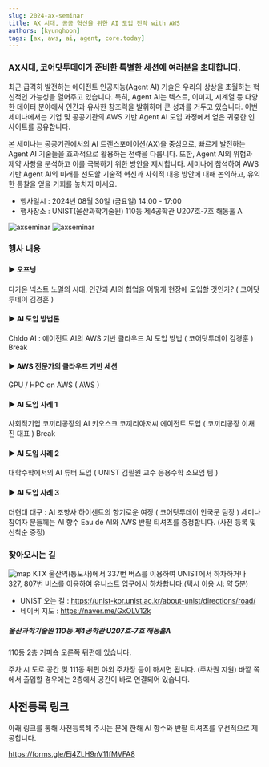 ```yaml
---
slug: 2024-ax-seminar
title: AX 시대, 공공 혁신을 위한 AI 도입 전략 with AWS
authors: [kyunghoon]
tags: [ax, aws, ai, agent, core.today]
---
```


### AX시대, 코어닷투데이가 준비한 특별한 세션에 여러분을 초대합니다.

최근 급격히 발전하는 에이전트 인공지능(Agent AI) 기술은 우리의 상상을 초월하는 혁신적인 가능성을 열어주고 있습니다. 특히, Agent AI는 텍스트, 이미지, 시계열 등 다양한 데이터 분야에서 인간과 유사한 창조력을 발휘하며 큰 성과를 거두고 있습니다. 이번 세미나에서는 기업 및 공공기관의 AWS 기반 Agent AI 도입 과정에서 얻은 귀중한 인사이트를 공유합니다.

본 세미나는 공공기관에서의 AI 트랜스포메이션(AX)을 중심으로, 빠르게 발전하는 Agent AI 기술들을 효과적으로 활용하는 전략을 다룹니다. 또한, Agent AI의 위험과 제약 사항을 분석하고 이를 극복하기 위한 방안을 제시합니다. 세미나에 참석하여 AWS 기반 Agent AI의 미래를 선도할 기술적 혁신과 사회적 대응 방안에 대해 논의하고, 유익한 통찰을 얻을 기회를 놓치지 마세요.

-   행사일시 : 2024년 08월 30일 (금요일) 14:00 - 17:00
-   행사장소 : UNIST(울산과학기술원) 110동 제4공학관 U207호-7호 해동홀 A

![axseminar](./202408_1.webp)
![axseminar](./202408_2.png)

### 행사 내용

#### ▶ 오프닝

다가온 넥스트 노멀의 시대, 인간과 AI의 협업을 어떻게 현장에 도입할 것인가? ( 코어닷투데이 김경훈 )

#### ▶ AI 도입 방법론

Chldo AI : 에이전트 AI의 AWS 기반 클라우드 AI 도입 방법 ( 코어닷투데이 김경훈 )
Break

#### ▶ AWS 전문가의 클라우드 기반 세션

GPU / HPC on AWS ( AWS )

#### ▶ AI 도입 사례 1

사회적기업 코끼리공장의 AI 키오스크 코끼리아저씨 에이전트 도입 ( 코끼리공장 이채진 대표 )
Break

#### ▶ AI 도입 사례 2

대학수학에서의 AI 튜터 도입 ( UNIST 김필원 교수 응용수학 소모임 팀 )

#### ▶ AI 도입 사례 3

더현대 대구 : AI 조향사 하이센트의 향기로운 여정 ( 코어닷투데이 안국문 팀장 )
세미나 참여자 분들께는 AI 향수 Eau de AI와 AWS 반팔 티셔츠를 증정합니다. (사전 등록 및 선착순 증정)

### 찾아오시는 길

![map](./seminar_place.webp)
KTX 울산역(통도사)에서 337번 버스를 이용하여 UNIST에서 하차하거나 327, 807번 버스를 이용하여 유니스트 입구에서 하차합니다.(택시 이용 시: 약 5분)

-   UNIST 오는 길 : https://unist-kor.unist.ac.kr/about-unist/directions/road/
-   네이버 지도 : https://naver.me/GxOLV12k

##### 울산과학기술원 110동 제4공학관 U207호-7호 해동홀A

110동 2층 커피숍 오른쪽 뒤편에 있습니다.

주차 시 도로 공간 및 111동 뒤편 야외 주차장 등이 하시면 됩니다. (주차권 지원)
바깥 쪽에서 출입할 경우에는 2층에서 공간이 바로 연결되어 있습니다.

## 사전등록 링크

아래 링크를 통해 사전등록해 주시는 분에 한해 AI 향수와 반팔 티셔츠를 우선적으로 제공합니다.

https://forms.gle/Ej4ZLH9nV11fMVFA8
